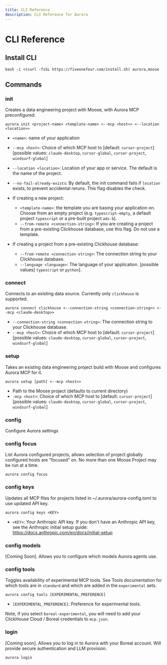 ```yaml
---
title: CLI Reference
description: CLI Reference for Aurora
---
```


# CLI Reference

## Install CLI

```
bash -i <(curl -fsSL https://fiveonefour.com/install.sh) aurora,moose
```

## Commands

### init

Creates a data engineering project with Moose, with Aurora MCP preconfigured.

```
aurora init <project-name> <template-name> <--mcp <host>> <--location <location>> 
```

- `<name>`: name of your application
- `--mcp <host>`: Choice of which MCP host to [default: `cursor-project`] [possible values: `claude-desktop`, `cursor-global`, `cursor-project`, `windsurf-global`]
- `--location <location>`: Location of your app or service. The default is the name of the project.
- `--no-fail-already-exists`: By default, the init command fails if `location` exists, to prevent accidental reruns. This flag disables the check.

- If creating a new project:
    - `<template-name>`: the template you are basing your application on. Choose from an empty project (e.g. `typescript-empty`, a default project `typescript` or a pre-built project `ads-b`).
    - `--from-remote <connection-string>`: If you are creating a project from a pre-existing Clickhouse database, use this flag. Do not use a template.

- If creating a project from a pre-existing Clickhouse database:
    - `--from-remote <connection-string>`: The connection string to your Clickhouse database.
    - `--language <language>`: The language of your application. [possible values] `typescript` or `python`].

### connect

Connects to an existing data source. Currently only `clickhouse` is supported.

```
aurora connect clickhouse <--connection-string <connection-string>> <--mcp <claude-desktop>>
```

- `--connection-string <connection-string>`: The connection string to your Clickhouse database.
- `--mcp <host>`: Choice of which MCP host to [default: `cursor-project`] [possible values: `claude-desktop`, `cursor-global`, `cursor-project`, `windsurf-global`]

### setup

Takes an existing data engineering project build with Moose and configures Aurora MCP for it.

```
aurora setup [path] <--mcp <host>>
```

- Path to the Moose project (defaults to current directory)
- `-mcp <host>`: Choice of which MCP host to [default: `cursor-project`] [possible values: `claude-desktop`, `cursor-global`, `cursor-project`, `windsurf-global`]

### config

Configure Aurora settings

### config focus

List Aurora configured projects, allows selection of project globally configured hosts are "focused" on. No more than one Moose Project may be run at a time.

```
aurora config focus
```

### config keys

Updates all MCP files for projects listed in ~/.aurora/aurora-config.toml to use updated API key.

```
aurora config keys <KEY>
```

- `<KEY>`: Your Anthropic API key. If you don't have an Anthropic API key, see the Anthropic initial setup guide: https://docs.anthropic.com/en/docs/initial-setup

### config models

[Coming Soon]. Allows you to configure which models Aurora agents use.

### config tools

Toggles availability of experimental MCP tools. See Tools documentation for which tools are in `standard` and which are added in the `experimental` sets.

```
aurora config tools [EXPERIMENTAL_PREFERENCE]
```

- `[EXPERIMENTAL_PREFERENCE]`: Preference for experimental tools. 

Note, if you select `boreal-experimental`, you will need to add your ClickHouse Cloud / Boreal credentials to `mcp.json`.

### login

[Coming soon]. Allows you to log in to Aurora with your Boreal account. Will provide secure authentication and LLM provision.

```
aurora login
```
